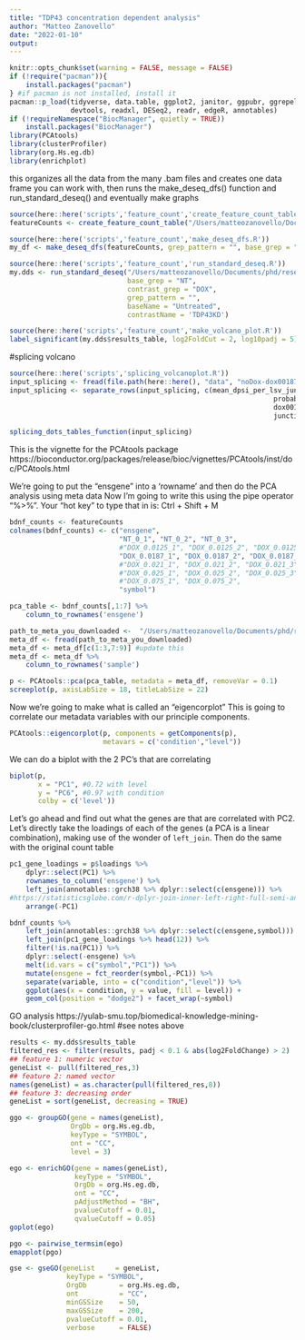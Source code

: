 ```yaml
---
title: "TDP43 concentration dependent analysis"
author: "Matteo Zanovello"
date: "2022-01-10"
output:
---
```


```r
knitr::opts_chunk$set(warning = FALSE, message = FALSE)
if (!require("pacman")){
    install.packages("pacman")
} #if pacman is not installed, install it
pacman::p_load(tidyverse, data.table, ggplot2, janitor, ggpubr, ggrepel,
               devtools, readxl, DESeq2, readr, edgeR, annotables)
if (!requireNamespace("BiocManager", quietly = TRUE))
    install.packages("BiocManager")
library(PCAtools)
library(clusterProfiler)
library(org.Hs.eg.db)
library(enrichplot)
```

this organizes all the data from the many .bam files and creates one data frame you can work with,
then runs the make_deseq_dfs() function and run_standard_deseq() and eventually make graphs
```r
source(here::here('scripts','feature_count','create_feature_count_table.R'))
featureCounts <- create_feature_count_table("/Users/matteozanovello/Documents/phd/research_lines/tdp43_concentration/data/feature_count") #change here!!

source(here::here('scripts','feature_count','make_deseq_dfs.R'))
my_df <- make_deseq_dfs(featureCounts, grep_pattern = "", base_grep = "NT", contrast_grep = "DOX")

source(here::here('scripts','feature_count','run_standard_deseq.R'))
my.dds <- run_standard_deseq("/Users/matteozanovello/Documents/phd/research_lines/tdp43_concentration/data/feature_count", 
                             base_grep = "NT",
                             contrast_grep = "DOX",  
                             grep_pattern = "",
                             baseName = "Untreated",
                             contrastName = 'TDP43KD')

source(here::here('scripts','feature_count','make_volcano_plot.R'))
label_significant(my.dds$results_table, log2FoldCut = 2, log10padj = 5)
```

#splicing volcano
```r
source(here::here('scripts','splicing_volcanoplot.R'))
input_splicing <- fread(file.path(here::here(), "data", "noDox-dox00187.csv"))
input_splicing <- separate_rows(input_splicing, c(mean_dpsi_per_lsv_junction, probability_changing, 
                                                                 probability_non_changing, noDox_mean_psi, 
                                                                 dox00187_mean_psi, lsv_type, de_novo_junctions, 
                                                                 junctions_coords), sep = c(";"), convert = T)

splicing_dots_tables_function(input_splicing)

```

This is the vignette for the PCAtools package
https://bioconductor.org/packages/release/bioc/vignettes/PCAtools/inst/doc/PCAtools.html

We're going to put the "ensgene" into a 'rowname' and then do the PCA analysis using meta data
Now I'm going to write this using the pipe operator "%>%". Your "hot key" to type that in is: Ctrl + Shift + M
```r
bdnf_counts <- featureCounts
colnames(bdnf_counts) <- c("ensgene", 
                           "NT_0_1", "NT_0_2", "NT_0_3", 
                           #"DOX_0.0125_1", "DOX_0.0125_2", "DOX_0.0125_3",
                           "DOX_0.0187_1", "DOX_0.0187_2", "DOX_0.0187_3",
                           #"DOX_0.021_1", "DOX_0.021_2", "DOX_0.021_3", 
                           #"DOX_0.025_1", "DOX_0.025_2", "DOX_0.025_3", 
                           #"DOX_0.075_1", "DOX_0.075_2", 
                           "symbol")

pca_table <- bdnf_counts[,1:7] %>% 
    column_to_rownames('ensgene')

path_to_meta_you_downloaded <-  "/Users/matteozanovello/Documents/phd/research_lines/tdp43_concentration/data/metadata.csv" #update this
meta_df <- fread(path_to_meta_you_downloaded)
meta_df <- meta_df[c(1:3,7:9)] #update this
meta_df <- meta_df %>% 
    column_to_rownames('sample') 

p <- PCAtools::pca(pca_table, metadata = meta_df, removeVar = 0.1)
screeplot(p, axisLabSize = 18, titleLabSize = 22)
```

Now we're going to make what is called an "eigencorplot"
This is going to correlate our metadata variables with our principle components. 
```r
PCAtools::eigencorplot(p, components = getComponents(p),
                       metavars = c('condition',"level"))
```

We can do a biplot with the 2 PC's that are correlating
```r
biplot(p,
       x = "PC1", #0.72 with level
       y = "PC6", #0.97 with condition
       colby = c('level'))
```

Let's go ahead and find out what the genes are that are correlated with PC2.
Let's directly take the loadings of each of the genes (a PCA is a linear combination),
making use of the wonder of `left_join`. Then do the same with the original count table
```r
pc1_gene_loadings = p$loadings %>% 
    dplyr::select(PC1) %>% 
    rownames_to_column('ensgene') %>% 
    left_join(annotables::grch38 %>% dplyr::select(c(ensgene))) %>% 
#https://statisticsglobe.com/r-dplyr-join-inner-left-right-full-semi-anti
    arrange(-PC1)

bdnf_counts %>% 
    left_join(annotables::grch38 %>% dplyr::select(c(ensgene,symbol))) %>% 
    left_join(pc1_gene_loadings %>% head(12)) %>%
    filter(!is.na(PC1)) %>%
    dplyr::select(-ensgene) %>% 
    melt(id.vars = c("symbol","PC1")) %>%
    mutate(ensgene = fct_reorder(symbol,-PC1)) %>% 
    separate(variable, into = c("condition","level")) %>%
    ggplot(aes(x = condition, y = value, fill = level)) + 
    geom_col(position = "dodge2") + facet_wrap(~symbol)

```

GO analysis https://yulab-smu.top/biomedical-knowledge-mining-book/clusterprofiler-go.html
#see notes above
```r
results <- my.dds$results_table
filtered_res <- filter(results, padj < 0.1 & abs(log2FoldChange) > 2)
## feature 1: numeric vector
geneList <- pull(filtered_res,3)
## feature 2: named vector
names(geneList) = as.character(pull(filtered_res,8))
## feature 3: decreasing order
geneList = sort(geneList, decreasing = TRUE)

ggo <- groupGO(gene = names(geneList),
               OrgDb = org.Hs.eg.db,
               keyType = "SYMBOL",
               ont = "CC",
               level = 3)
```

```r
ego <- enrichGO(gene = names(geneList),
                keyType = "SYMBOL",
                OrgDb = org.Hs.eg.db,
                ont = "CC",
                pAdjustMethod = "BH",
                pvalueCutoff = 0.01,
                qvalueCutoff = 0.05)
goplot(ego)
```

```r
pgo <- pairwise_termsim(ego)
emapplot(pgo)
```

```r
gse <- gseGO(geneList     = geneList,
              keyType = "SYMBOL",
              OrgDb        = org.Hs.eg.db,
              ont          = "CC",
              minGSSize    = 50,
              maxGSSize    = 200,
              pvalueCutoff = 0.01,
              verbose      = FALSE)
```